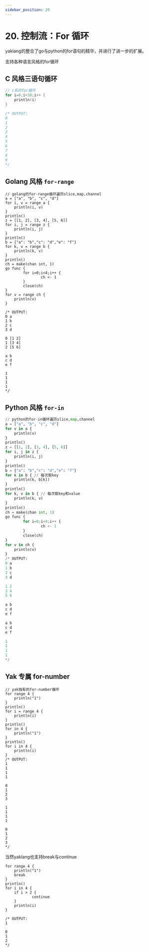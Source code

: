 ```yaml
---
sidebar_position: 20
---
```


# 20. 控制流：For 循环

yaklang的整合了go与python的for语句的精华，并进行了进一步的扩展。

支持各种语言风格的for循环

## C 风格三语句循环
```c
// c系的for循环
for i=0;i<10;i++ {
    println(i)
}

/* OUTPUT:
0
1
2
3
4
5
6
7
8
9
*/
```

## Golang 风格 `for-range`

```golang
// golang的for-range循环遍历slice,map,channel
a = ["a", "b", "c", "d"]
for i, v = range a {
    println(i, v)
}
println()
z = [[1, 2], [3, 4], [5, 6]]
for i, j = range z {
    println(i, j)
}
println()
b = {"a": "b","c": "d","e": "f"}
for k, v = range b {
    println(k, v)
}
println()
ch = make(chan int, 1)
go func {
        for i=0;i<4;i++ {
                ch <- 1
        }
        close(ch)
}
for v = range ch {
    println(v)
}

/* OUTPUT:
0 a
1 b
2 c
3 d

0 [1 2]
1 [3 4]
2 [5 6]

a b
c d
e f

1
1
1
1
*/
```

## Python 风格 `for-in`

```python
// python的for-in循环遍历slice,map,channel
a = ["a", "b", "c", "d"]
for v in a {
    println(v)
}
println()
z = [[1, 2], [3, 4], [5, 6]]
for i, j in z {
    println(i, j)
}
println()
b = {"a": "b","c": "d","e": "f"}
for k in b { // 每次取key
    println(k, b[k])
}
println()
for k, v in b { // 每次取key和value
    println(k, v)
}
println()
ch = make(chan int, 1)
go func {
        for i=0;i<4;i++ {
                ch <- 1
        }
        close(ch)
}
for v in ch {
    println(v)
}
/* OUTPUT:
0 a
1 b
2 c
3 d

1 2
3 4
5 6

a b
c d
e f

a b
c d
e f

1
1
1
1
*/
```

## Yak 专属 for-number

```golang
// yak独有的for-number循环
for range 4 {
    println("1")
}
println()
for i = range 4 {
    println(i)
}
println()
for in 4 {
    println("1")
}
println()
for i in 4 {
    println(i)
}
/* OUTPUT:
1
1
1
1

0
1
2
3

1
1
1
1

0
1
2
3
*/
```

当然yaklang也支持break与continue

```golang
for range 4 {
    println("1")
    break
}
println()
for i in 4 {
    if i > 2 {
            continue
    }
    println(i)
}

/* OUTPUT:
1

0
1
2
*/
```